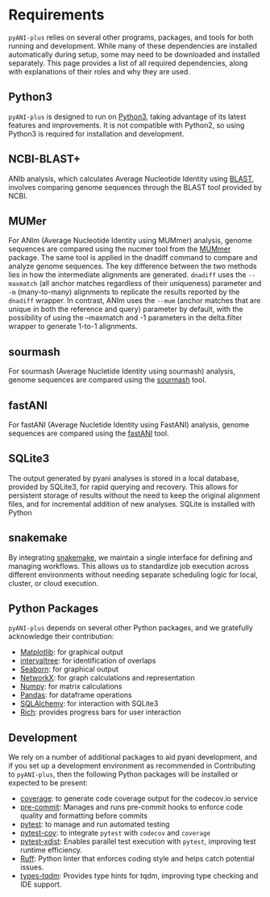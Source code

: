 # Requirements

`pyANI-plus` relies on several other programs, packages, and tools for both running and development. While many of these dependencies are installed automatically during setup, some may need to be downloaded and installed separately. This page provides a list of all required dependencies, along with explanations of their roles and why they are used.

## Python3
`pyANI-plus` is designed to run on [Python3](https://www.python.org/), taking advantage of its latest features and improvements. It is not compatible with Python2, so using Python3 is required for installation and development.

## NCBI-BLAST+
ANIb analysis, which calculates Average Nucleotide Identity using [BLAST](https://blast.ncbi.nlm.nih.gov/doc/blast-help/downloadblastdata.html#downloadblastdata), involves comparing genome sequences through the BLAST tool provided by NCBI. 


## MUMer
For ANIm (Average Nucleotide Identity using MUMmer) analysis, genome sequences are compared using the nucmer tool from the [MUMmer](https://mummer.sourceforge.net/) package. The same tool is applied in the dnadiff command to compare and analyze genome sequences. The key difference between the two methods lies in how the intermediate alignments are generated. `dnadiff` uses the `--maxmatch` (all anchor matches regardless of their uniqueness) parameter and `-m` (many-to-many) alignments to replicate the results reported by the `dnadiff` wrapper. In contrast, ANIm uses the `--mum` (anchor matches that are unique in both the reference and query) parameter by default, with the possibility of using the --maxmatch and -1 parameters in the delta.filter wrapper to generate 1-to-1 alignments.

## sourmash
For sourmash (Average Nucletide Identity using sourmash) analysis, genome sequences are compared using the [sourmash](https://sourmash.readthedocs.io/en/latest/) tool. 


## fastANI
For fastANI (Average Nucletide Identity using FastANI) analysis, genome sequences are compared using the [fastANI](https://github.com/ParBLiSS/FastANI) tool. 

## SQLite3
The output generated by pyani analyses is stored in a local database, provided by SQLite3, for rapid querying and recovery. This allows for persistent storage of results without the need to keep the original alignment files, and for incremental addition of new analyses. SQLite is installed with Python

## snakemake
By integrating [snakemake](https://snakemake.readthedocs.io/en/stable/), we maintain a single interface for defining and managing workflows. This allows us to standardize job execution across different environments without needing separate scheduling logic for local, cluster, or cloud execution.

## Python Packages
`pyANI-plus` depends on several other Python packages, and we gratefully acknowledge their contribution:

- [Matplotlib](https://matplotlib.org/): for graphical output
- [intervaltree](https://github.com/chaimleib/intervaltree): for identification of overlaps
- [Seaborn](https://seaborn.pydata.org/index.html): for graphical output
- [NetworkX](https://networkx.org/): for graph calculations and representation
- [Numpy](https://numpy.org/): for matrix calculations
- [Pandas](https://pandas.pydata.org/): for dataframe operations
- [SQLAlchemy](https://www.sqlalchemy.org/): for interaction with SQLite3
- [Rich](https://rich.readthedocs.io/en/stable/introduction.html): provides progress bars for user interaction

## Development
We rely on a number of additional packages to aid pyani development, and if you set up a development environment as recommended in Contributing to `pyANI-plus`, then the following Python packages will be installed or expected to be present:

- [coverage](https://pypi.org/project/coverage/): to generate code coverage output for the codecov.io service
- [pre-commit](https://pre-commit.com/): Manages and runs pre-commit hooks to enforce code quality and formatting before commits
- [pytest](https://pytest.org/en/latest/): to manage and run automated testing
- [pytest-cov](https://pypi.org/project/pytest-cov/): to integrate `pytest` with `codecov` and `coverage`
- [pytest-xdist](https://pypi.org/project/pytest-xdist/): Enables parallel test execution with `pytest`, improving test runtime efficiency.
- [Ruff](https://docs.astral.sh/ruff/): Python linter that enforces coding style and helps catch potential issues.
- [types-tqdm](https://pypi.org/project/types-tqdm/): Provides type hints for tqdm, improving type checking and IDE support.
